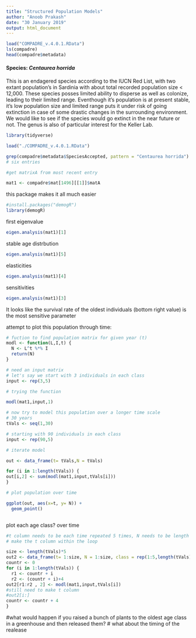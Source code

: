 ```yaml
---
title: "Structured Population Models"
author: "Anoob Prakash"
date: "30 January 2019"
output: html_document
---
```


```r
load("COMPADRE_v.4.0.1.RData")
ls(compadre)
head(compadre$metadata)
```

#### Species: *Centaurea horrida*

This is an endagered species according to the IUCN Red List, with two extant population's in Sardinia with about total recorded population size < 12,000. These species posses limited ability to disperse as well as colonize, leading to their limited range. Eventhough it's population is at present stable, it's low population size and limited range puts it under risk of going extinction in case of some drastic changes in the surrounding environment. We would like to see if the species would go extinct in the near future or not. The genus is also of particular interest for the Keller Lab. 

```r

library(tidyverse)

load("./COMPADRE_v.4.0.1.RData")

grep(compadre$metadata$SpeciesAccepted, pattern = "Centaurea horrida") 
# six entries

#get matrixA from most recent entry 

mat1 <- compadre$mat[1496][[1]]$matA

```
this package makes it all much easier 
```r

#install.packages("demogR")
library(demogR)

```
first eigenvalue
```r
eigen.analysis(mat1)[1]

```
stable age distrbution
```r
eigen.analysis(mat1)[5]
```

elasticities
```r
eigen.analysis(mat1)[4]
```

sensitivities

```r
eigen.analysis(mat1)[3]
```
It looks like the survival rate of the oldest individuals (bottom right value) is the most sensitive parameter

attempt to plot this population through time:
```r
# fuction to find population matrix for given year (t)
modl <- function(L,I,t) {
  N <- L^t %*% I
  return(N)
}

# need an input matrix
# let's say we start with 3 individuals in each class
input <- rep(3,5)

# trying the function

modl(mat1,input,1)
```

```r
# now try to model this population over a longer time scale
# 30 years
tVals <- seq(1,30)

# starting with 90 individuals in each class
input <- rep(90,5)

# iterate model

out <- data_frame(t= tVals,N = tVals)

for (i in 1:length(tVals)) {
out[i,2] <- sum(modl(mat1,input,tVals[i]))
}

# plot population over time

ggplot(out, aes(x=t, y= N)) +
  geom_point() 



```

plot each age class? over time

```r
#t column needs to be each time repeated 5 times, N needs to be length tVals*5 and new column class needs to be 1-5 over and over again
# make the t column within the loop

size <- length(tVals)*5
out2 <- data_frame(t= 1:size, N = 1:size, class = rep(1:5,length(tVals)))
countr <- 0
for (i in 1:length(tVals)) {
  r1 <- countr + i
  r2 <- (countr + i)+4
out2[r1:r2 , 2] <- modl(mat1,input,tVals[i])
#still need to make t column
#out2[i:]
countr <- countr + 4
}
```

#what would happen if you raised a bunch of plants to the oldest age class in a greenhouse and then released them?
# what about the timing of the realease 